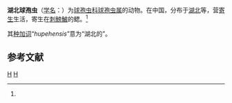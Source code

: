 {{Speciesbox
| genus = Sphaerospora
| species = hupehensis
| authority = (Li et Nie, 1973)<ref name='id9309'>{{cite web| url =http://www.bioinfo.cn/db05/BjdwSpecies.php?action=view&id=9309| title =湖北球孢虫| work =《中国动物物种编目数据库》| publisher =中国科学院微生物研究所| author =中国科学院动物研究所| accessdate =2009-04-16| deadurl =yes| archiveurl =https://web.archive.org/web/20160305001916/http://www.bioinfo.cn/db05/BjdwSpecies.php?action=view&id=9309| archivedate =2016-03-05}}</ref>
}}

'''湖北球孢虫'''（[[学名|学名]]：{{lang|la|''Sphaerospora hupehensis''}}）为[[球孢虫科|球孢虫科]][[球孢虫属|球孢虫属]]的动物。在中国，分布于[[湖北|湖北]]等，营[[寄生|寄生]]生活，寄生在[[刺鰟鮍|刺鰟鮍]]的鳃。<ref name='id9309'/>

其[[种加词|种加词]]“''hupehensis''”意为“湖北的”。

== 参考文献 ==
{{reflist}}

{{Taxonbar}}

[[Category:球孢虫属|H]]
[[Category:1973年描述的动物|H]]


{{Cnidarian-stub}}